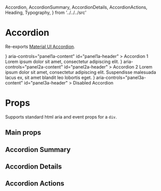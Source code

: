   Accordion,
  AccordionSummary,
  AccordionDetails,
  AccordionActions,
  Heading,
  Typography,
} from '../../../src'

<Meta title="Components/Accordion" component={Accordion} />

# Accordion

Re-exports [Material UI Accordion](https://material-ui.com/components/accordion/).

<Canvas>
  <Story name="default">
    <div>
      <Accordion>
        <AccordionSummary
          expandIcon={<ExpandMore />}
          aria-controls="panel1a-content"
          id="panel1a-header"
        >
          <Typography>Accordion 1</Typography>
        </AccordionSummary>
        <AccordionDetails>
          <Typography>
            Lorem ipsum dolor sit amet, consectetur adipiscing elit.
          </Typography>
        </AccordionDetails>
      </Accordion>
      <Accordion>
        <AccordionSummary
          expandIcon={<ExpandMore />}
          aria-controls="panel2a-content"
          id="panel2a-header"
        >
          <Heading.h2>Accordion 2</Heading.h2>
        </AccordionSummary>
        <AccordionDetails>
          <Typography>
            Lorem ipsum dolor sit amet, consectetur adipiscing elit. Suspendisse
            malesuada lacus ex, sit amet blandit leo lobortis eget.
          </Typography>
        </AccordionDetails>
      </Accordion>
      <Accordion disabled>
        <AccordionSummary
          expandIcon={<ExpandMore />}
          aria-controls="panel3a-content"
          id="panel3a-header"
        >
          <Typography>Disabled Accordion</Typography>
        </AccordionSummary>
      </Accordion>
    </div>
  </Story>
</Canvas>

# Props

Supports standard html aria and event props for a `div`.

## Main props

<ArgsTable of={Accordion} />

## Accordion Summary

<ArgsTable of={AccordionSummary} />

## Accordion Details

<ArgsTable of={AccordionDetails} />

## Accordion Actions

<ArgsTable of={AccordionActions} />
